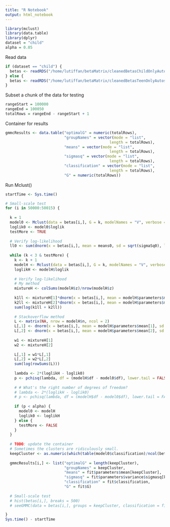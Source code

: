```yaml
---
title: "R Notebook"
output: html_notebook
---
```


```r
library(mclust)
library(data.table)
library(dplyr)
dataset = "child"
alpha = 0.05
```
Read data
```r
if (dataset == "child") {
  betas <- readRDS("/home/lutiffan/betaMatrix/cleanedBetasChildOnlyAutosomal.RDS")
} else {
  betas <- readRDS("/home/lutiffan/betaMatrix/cleanedBetasTeenOnlyAutosomal.RDS") 
}
```
Subset a chunk of the data for testing
```r
rangeStart = 100000
rangeEnd = 100050
totalRows = rangeEnd - rangeStart + 1
```
Container for results
```r
gmmcResults <- data.table("optimalG" = numeric(totalRows), 
                          "groupNames" = vector(mode = "list", 
                                              length = totalRows),
                          "means" = vector(mode = "list", 
                                              length = totalRows),
                          "sigmasq" = vector(mode = "list", 
                                              length = totalRows),
                          "classification" = vector(mode = "list", 
                                              length = totalRows),
                          "G" = numeric(totalRows))
```
Run Mclust()
```r
startTime <- Sys.time()

# Small-scale test
for (i in 50000:50015) {
  
  k = 1
  model0 <- Mclust(data = betas[i,], G = k, modelNames = "V", verbose = F)
  loglik0 <- model0$loglik
  testMore <- TRUE
  
  # Verify log-likelihood
  ll0 <- sum(dnorm(x = betas[i,], mean = means0, sd = sqrt(sigmaSq0), log = T))
  
  while (k < 3 & testMore) {
    k <- k + 1
    modelH <- Mclust(data = betas[i,], G = k, modelNames = "V", verbose = F)
    loglikH <- modelH$loglik
    
    # Verify log-likelihood
    # My method
    mixtureH <- colSums(modelH$z)/nrow(modelH$z)
    
    k1ll <- mixtureH[1]*dnorm(x = betas[i,], mean = modelH$parameters$mean[1], sd = sqrt(modelH$parameters$variance$sigmasq[1]))
    k2ll <- mixtureH[2]*dnorm(x = betas[i,], mean = modelH$parameters$mean[2], sd = sqrt(modelH$parameters$variance$sigmasq[2]))
    sum(log(k1ll + k2ll))
    
    # Stackoverflow method
    L <- matrix(NA, nrow = modelH$n, ncol = 2)
    L[,1] <- dnorm(x = betas[i,], mean = modelH$parameters$mean[1], sd = sqrt(modelH$parameters$variance$sigmasq[1]))
    L[,2] <- dnorm(x = betas[i,], mean = modelH$parameters$mean[2], sd = sqrt(modelH$parameters$variance$sigmasq[2]))
    
    w1 <- mixtureH[1]
    w2 <- mixtureH[2]
    
    L[,1] = w1*L[,1]
    L[,2] = w2*L[,2]
    sum(log(rowSums(L)))
    
    lambda <- 2*(loglikH - loglik0)
    p <- pchisq(lambda, df = (modelH$df - model0$df), lower.tail = FALSE)
    
    # # What's the right number of degrees of freedom?
    # lambda <- 2*(loglikH - loglik0)
    # p <- pchisq(lambda, df = (modelH$df - model0$df), lower.tail = FALSE)
    
    if (p < alpha) {
      model0 <- modelH
      loglik0 <- loglikH
    } else {
      testMore <- FALSE
    }
  }
  
  # TODO: update the container
  # Sometimes the clusters are ridiculously small.
  keepCluster <- as.numeric(which(table(model0$classification)/ncol(betas) > proportionSample))
  
  gmmcResults[i,] <- list("optimalG" = length(keepCluster),
                          "groupNames" = keepCluster,
                          "means" = fit$parameters$mean[keepCluster],
                          "sigmasq" = fit$parameters$variance$sigmasq[keepCluster],
                          "classification" = fit$classification,
                          "G" = fit$G)
  
  # Small-scale test
  # hist(betas[i,], breaks = 500)
  # seeGMMC(data = betas[i,], groups = keepCluster, classification = fit$classification)

}
Sys.time() - startTime
```

